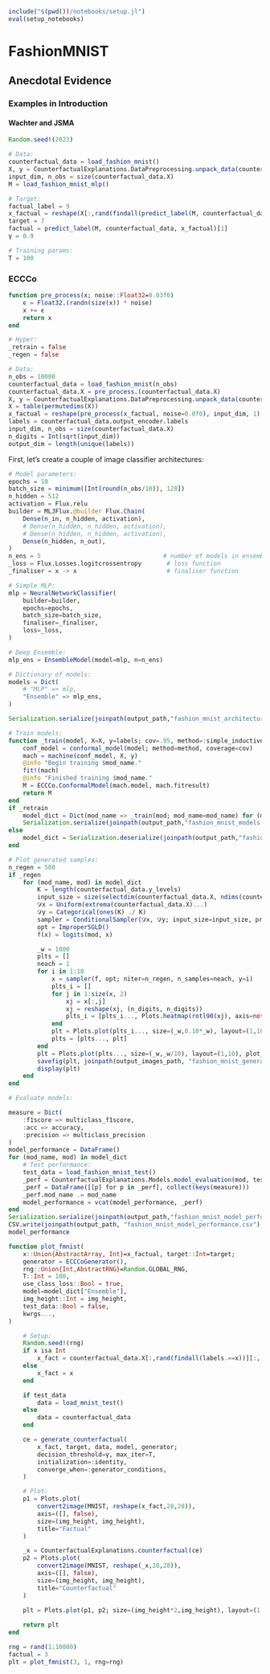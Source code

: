```julia
include("$(pwd())/notebooks/setup.jl")
eval(setup_notebooks)
```

# FashionMNIST

## Anecdotal Evidence

### Examples in Introduction

#### Wachter and JSMA

```julia
Random.seed!(2023)

# Data:
counterfactual_data = load_fashion_mnist()
X, y = CounterfactualExplanations.DataPreprocessing.unpack_data(counterfactual_data)
input_dim, n_obs = size(counterfactual_data.X)
M = load_fashion_mnist_mlp()

# Target:
factual_label = 9
x_factual = reshape(X[:,rand(findall(predict_label(M, counterfactual_data).==factual_label))],input_dim,1)
target = 7
factual = predict_label(M, counterfactual_data, x_factual)[1]
γ = 0.9

# Training params:
T = 100
```

### ECCCo

```julia
function pre_process(x; noise::Float32=0.03f0)
    ϵ = Float32.(randn(size(x)) * noise)
    x += ϵ
    return x
end
```

```julia
# Hyper:
_retrain = false
_regen = false

# Data:
n_obs = 10000
counterfactual_data = load_fashion_mnist(n_obs)
counterfactual_data.X = pre_process.(counterfactual_data.X)
X, y = CounterfactualExplanations.DataPreprocessing.unpack_data(counterfactual_data)
X = table(permutedims(X))
x_factual = reshape(pre_process(x_factual, noise=0.0f0), input_dim, 1)
labels = counterfactual_data.output_encoder.labels
input_dim, n_obs = size(counterfactual_data.X)
n_digits = Int(sqrt(input_dim))
output_dim = length(unique(labels))
```

First, let's create a couple of image classifier architectures:

```julia
# Model parameters:
epochs = 10
batch_size = minimum([Int(round(n_obs/10)), 128])
n_hidden = 512
activation = Flux.relu
builder = MLJFlux.@builder Flux.Chain(
    Dense(n_in, n_hidden, activation),
    # Dense(n_hidden, n_hidden, activation),
    # Dense(n_hidden, n_hidden, activation),
    Dense(n_hidden, n_out),
)
n_ens = 5                                  # number of models in ensemble
_loss = Flux.Losses.logitcrossentropy       # loss function
_finaliser = x -> x                         # finaliser function
```

```julia
# Simple MLP:
mlp = NeuralNetworkClassifier(
    builder=builder, 
    epochs=epochs,
    batch_size=batch_size,
    finaliser=_finaliser,
    loss=_loss,
)

# Deep Ensemble:
mlp_ens = EnsembleModel(model=mlp, n=n_ens)

# Dictionary of models:
models = Dict(
    # "MLP" => mlp,
    "Ensemble" => mlp_ens,
)

Serialization.serialize(joinpath(output_path,"fashion_mnist_architectures.jls"), models)
```


```julia
# Train models:
function _train(model, X=X, y=labels; cov=.95, method=:simple_inductive, mod_name="model")
    conf_model = conformal_model(model; method=method, coverage=cov)
    mach = machine(conf_model, X, y)
    @info "Begin training $mod_name."
    fit!(mach)
    @info "Finished training $mod_name."
    M = ECCCo.ConformalModel(mach.model, mach.fitresult)
    return M
end
if _retrain
    model_dict = Dict(mod_name => _train(mod; mod_name=mod_name) for (mod_name, mod) in models)
    Serialization.serialize(joinpath(output_path,"fashion_mnist_models.jls"), model_dict)
else
    model_dict = Serialization.deserialize(joinpath(output_path,"fashion_mnist_models.jls"))
end
```

```julia
# Plot generated samples:
n_regen = 500
if _regen 
    for (mod_name, mod) in model_dict
        K = length(counterfactual_data.y_levels)
        input_size = size(selectdim(counterfactual_data.X, ndims(counterfactual_data.X), 1))
        𝒟x = Uniform(extrema(counterfactual_data.X)...)
        𝒟y = Categorical(ones(K) ./ K)
        sampler = ConditionalSampler(𝒟x, 𝒟y; input_size=input_size, prob_buffer=0.0)
        opt = ImproperSGLD()
        f(x) = logits(mod, x)

        _w = 1000
        plts = []
        neach = 1
        for i in 1:10
            x = sampler(f, opt; niter=n_regen, n_samples=neach, y=i)
            plts_i = []
            for j in 1:size(x, 2)
                xj = x[:,j]
                xj = reshape(xj, (n_digits, n_digits))
                plts_i = [plts_i..., Plots.heatmap(rotl90(xj), axis=nothing, cb=false)]
            end
            plt = Plots.plot(plts_i..., size=(_w,0.10*_w), layout=(1,10))
            plts = [plts..., plt]
        end
        plt = Plots.plot(plts..., size=(_w,_w/10), layout=(1,10), plot_title=mod_name)
        savefig(plt, joinpath(output_images_path, "fashion_mnist_generated_$(mod_name).png"))
        display(plt)
    end
end
```

```julia
# Evaluate models:

measure = Dict(
    :f1score => multiclass_f1score, 
    :acc => accuracy, 
    :precision => multiclass_precision
)
model_performance = DataFrame()
for (mod_name, mod) in model_dict
    # Test performance:
    test_data = load_fashion_mnist_test()
    _perf = CounterfactualExplanations.Models.model_evaluation(mod, test_data, measure=collect(values(measure)))
    _perf = DataFrame([[p] for p in _perf], collect(keys(measure)))
    _perf.mod_name .= mod_name
    model_performance = vcat(model_performance, _perf)
end
Serialization.serialize(joinpath(output_path,"fashion_mnist_model_performance.jls"), model_performance)
CSV.write(joinpath(output_path, "fashion_mnist_model_performance.csv"), model_performance)
model_performance
```

```julia
function plot_fmnist(
    x::Union{AbstractArray, Int}=x_factual, target::Int=target;
    generator = ECCCoGenerator(),
    rng::Union{Int,AbstractRNG}=Random.GLOBAL_RNG,
    T::Int = 100,
    use_class_loss::Bool = true,
    model=model_dict["Ensemble"],
    img_height::Int = img_height,
    test_data::Bool = false,
    kwrgs...,
)

    # Setup:
    Random.seed!(rng)
    if x isa Int
        x_fact = counterfactual_data.X[:,rand(findall(labels.==x))][:,:]
    else
        x_fact = x
    end

    if test_data
        data = load_mnist_test()
    else
        data = counterfactual_data
    end

    ce = generate_counterfactual(
        x_fact, target, data, model, generator; 
        decision_threshold=γ, max_iter=T,
        initialization=:identity,
        converge_when=:generator_conditions,
    )

    # Plot:
    p1 = Plots.plot(
        convert2image(MNIST, reshape(x_fact,28,28)),
        axis=([], false),
        size=(img_height, img_height),
        title="Factual"
    )

    _x = CounterfactualExplanations.counterfactual(ce)
    p2 = Plots.plot(
        convert2image(MNIST, reshape(_x,28,28)),
        axis=([], false), 
        size=(img_height, img_height),
        title="Counterfactual"
    )

    plt = Plots.plot(p1, p2; size=(img_height*2,img_height), layout=(1,2), kwrgs...)
    
    return plt
end

```


```julia
rng = rand(1:10000)
factual = 3
plt = plot_fmnist(3, 1, rng=rng)
```